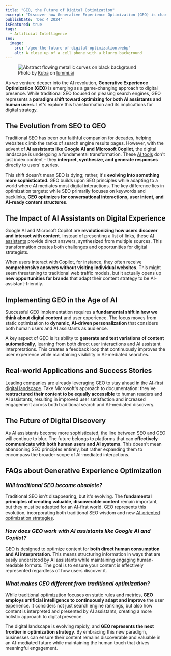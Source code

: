 ```yaml
---
title: "GEO, the Future of Digital Optimization"
excerpt: "Discover how Generative Experience Optimization (GEO) is changing digital strategy by bridging SEO and AI assistants for enhanced UX and visibility."
publishDate: 'Dec 4 2024'
isFeatured: true
tags:
  - Artificial Intelligence
seo:
  image:
    src: '/geo-the-future-of-digital-optimization.webp'
    alt: A close up of a cell phone with a blurry background
---
```


<figure>
  <Image 
    id="cover-img" 
    src={coverImage} 
    loading="eager" 
    priority={true}
    alt="Abstract flowing metallic curves on black background" 
  />
  <figcaption>
    Photo by <a href="https://www.lummi.ai/creator/kubadesign">Kuba</a> on <a href="https://www.lummi.ai/">lummi.ai</a>
  </figcaption>
</figure>

As we venture deeper into the AI revolution, **Generative Experience Optimization (GEO)** is emerging as a game-changing approach to digital presence. While traditional SEO focused on pleasing search engines, GEO represents a **paradigm shift toward optimizing for both AI assistants and human users**. Let's explore this transformation and its implications for digital strategy.

## The Evolution from SEO to GEO

Traditional SEO has been our faithful companion for decades, helping websites climb the ranks of search engine results pages. However, with the advent of **AI assistants like Google AI and Microsoft Copilot**, the digital landscape is undergoing a fundamental transformation. These [AI tools](https://www.serp-secrets.com/blog/ai-and-ml-what-are-the-differences/) don't just index content – they **interpret, synthesize, and generate responses** directly to users' queries.

This shift doesn't mean SEO is dying; rather, it's **evolving into something more sophisticated**. GEO builds upon SEO principles while adapting to a world where AI mediates most digital interactions. The key difference lies in optimization targets: while SEO primarily focuses on keywords and backlinks, **GEO optimizes for conversational interactions, user intent, and AI-ready content structures**.

## The Impact of AI Assistants on Digital Experience

Google AI and Microsoft Copilot are **revolutionizing how users discover and interact with content**. Instead of presenting a list of links, these [AI assistants](https://www.serp-secrets.com/blog/what-is-googles-search-generative-experience/) provide direct answers, synthesized from multiple sources. This transformation creates both challenges and opportunities for digital strategists.

When users interact with Copilot, for instance, they often receive **comprehensive answers without visiting individual websites**. This might seem threatening to traditional web traffic models, but it actually opens up **new opportunities for brands** that adapt their content strategy to be AI-assistant-friendly.

## Implementing GEO in the Age of AI

Successful GEO implementation requires a **fundamental shift in how we think about digital content** and user experience. The focus moves from static optimization to **dynamic, AI-driven personalization** that considers both human users and AI assistants as audience.

A key aspect of GEO is its ability to **generate and test variations of content automatically**, learning from both direct user interactions and AI assistant interpretations. This creates a feedback loop that continuously improves the user experience while maintaining visibility in AI-mediated searches.

## Real-world Applications and Success Stories

Leading companies are already leveraging GEO to stay ahead in the [AI-first digital landscape](https://www.serp-secrets.com/blog/the-future-of-seo-if-chatgpt-kills-search-engines/). Take Microsoft's approach to documentation: they've **restructured their content to be equally accessible** to human readers and AI assistants, resulting in improved user satisfaction and increased engagement across both traditional search and AI-mediated discovery.

## The Future of Digital Discovery

As AI assistants become more sophisticated, the line between SEO and GEO will continue to blur. The future belongs to platforms that can **effectively communicate with both human users and AI systems**. This doesn't mean abandoning SEO principles entirely, but rather expanding them to encompass the broader scope of AI-mediated interactions.

## FAQs about Generative Experience Optimization

### _Will traditional SEO become obsolete?_
Traditional SEO isn't disappearing, but it's evolving. The **fundamental principles of creating valuable, discoverable content** remain important, but they must be adapted for an AI-first world. GEO represents this evolution, incorporating both traditional SEO wisdom and new [AI-oriented optimization strategies](https://www.serp-secrets.com/blog/optimizing-content-for-google-search-generative-experience/).

### _How does GEO work with AI assistants like Google AI and Copilot?_
GEO is designed to optimize content for **both direct human consumption and AI interpretation**. This means structuring information in ways that are easily understood by AI assistants while maintaining engaging human-readable formats. The goal is to ensure your content is effectively represented regardless of how users discover it.

### _What makes GEO different from traditional optimization?_
While traditional optimization focuses on static rules and metrics, **GEO employs artificial intelligence to continuously adapt and improve** the user experience. It considers not just search engine rankings, but also how content is interpreted and presented by AI assistants, creating a more holistic approach to digital presence.

The digital landscape is evolving rapidly, and **GEO represents the next frontier in optimization strategy**. By embracing this new paradigm, businesses can ensure their content remains discoverable and valuable in an AI-mediated future while maintaining the human touch that drives meaningful engagement.